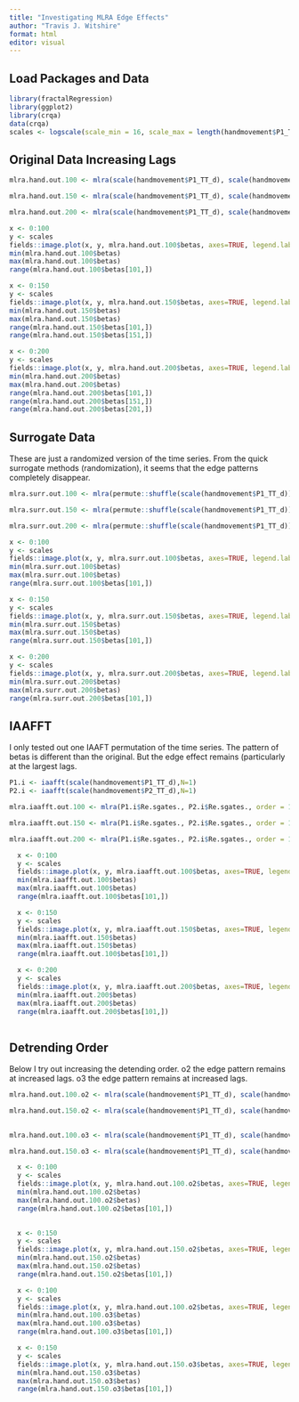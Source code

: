 ```yaml
---
title: "Investigating MLRA Edge Effects"
author: "Travis J. Witshire"
format: html
editor: visual
---
```


## Load Packages and Data

```r
library(fractalRegression)
library(ggplot2)
library(crqa)
data(crqa)
scales <- logscale(scale_min = 16, scale_max = length(handmovement$P1_TT_d)/4, scale_ratio = 1.1)
```

## Original Data Increasing Lags

```r

mlra.hand.out.100 <- mlra(scale(handmovement$P1_TT_d), scale(handmovement$P2_TT_d), order = 1, scales = scales, lags = 100, direction = 'p')

mlra.hand.out.150 <- mlra(scale(handmovement$P1_TT_d), scale(handmovement$P2_TT_d), order = 1, scales = scales, lags = 150, direction = 'p')

mlra.hand.out.200 <- mlra(scale(handmovement$P1_TT_d), scale(handmovement$P2_TT_d), order = 1, scales = scales, lags = 200, direction = 'p')


```

```r
x <- 0:100
y <- scales
fields::image.plot(x, y, mlra.hand.out.100$betas, axes=TRUE, legend.lab = "Beta Coefficient", ylab="Scale", xlab="Lag", main="Hand Movement Lag 100",zlim=c(-3,3))
min(mlra.hand.out.100$betas)
max(mlra.hand.out.100$betas)
range(mlra.hand.out.100$betas[101,])
```

```r
x <- 0:150
y <- scales
fields::image.plot(x, y, mlra.hand.out.150$betas, axes=TRUE, legend.lab = "Beta Coefficient", ylab="Scale", xlab="Lag", main="Hand Movement Lag 150",zlim=c(-3,3))
min(mlra.hand.out.150$betas)
max(mlra.hand.out.150$betas)
range(mlra.hand.out.150$betas[101,])
range(mlra.hand.out.150$betas[151,])
```

```r
x <- 0:200
y <- scales
fields::image.plot(x, y, mlra.hand.out.200$betas, axes=TRUE, legend.lab = "Beta Coefficient", ylab="Scale", xlab="Lag", main="Hand Movement Lag 200",zlim=c(-3,3))
min(mlra.hand.out.200$betas)
max(mlra.hand.out.200$betas)
range(mlra.hand.out.200$betas[101,])
range(mlra.hand.out.200$betas[151,])
range(mlra.hand.out.200$betas[201,])
```

## Surrogate Data

These are just a randomized version of the time series. From the quick surrogate methods (randomization), it seems that the edge patterns completely disappear.

```r
mlra.surr.out.100 <- mlra(permute::shuffle(scale(handmovement$P1_TT_d)), permute::shuffle(scale(handmovement$P2_TT_d)), order = 1, scales = scales, lags = 100, direction = 'p')

mlra.surr.out.150 <- mlra(permute::shuffle(scale(handmovement$P1_TT_d)), permute::shuffle(scale(handmovement$P2_TT_d)), order = 1, scales = scales, lags = 150, direction = 'p')

mlra.surr.out.200 <- mlra(permute::shuffle(scale(handmovement$P1_TT_d)), permute::shuffle(scale(handmovement$P2_TT_d)), order = 1, scales = scales, lags = 200, direction = 'p')

```

```r
x <- 0:100
y <- scales
fields::image.plot(x, y, mlra.surr.out.100$betas, axes=TRUE, legend.lab = "Beta Coefficient", ylab="Scale", xlab="Lag", main="Surr Hand Movement Lag 100",zlim=c(-3,3))
min(mlra.surr.out.100$betas)
max(mlra.surr.out.100$betas)
range(mlra.surr.out.100$betas[101,])
```

```r
x <- 0:150
y <- scales
fields::image.plot(x, y, mlra.surr.out.150$betas, axes=TRUE, legend.lab = "Beta Coefficient", ylab="Scale", xlab="Lag", main="Surr Hand Movement Lag 150",zlim=c(-3,3))
min(mlra.surr.out.150$betas)
max(mlra.surr.out.150$betas)
range(mlra.surr.out.150$betas[101,])
```

```r
x <- 0:200
y <- scales
fields::image.plot(x, y, mlra.surr.out.200$betas, axes=TRUE, legend.lab = "Beta Coefficient", ylab="Scale", xlab="Lag", main="Surr Hand Movement Lag 200",zlim=c(-3,3))
min(mlra.surr.out.200$betas)
max(mlra.surr.out.200$betas)
range(mlra.surr.out.200$betas[101,])
```

## IAAFFT

I only tested out one IAAFT permutation of the time series. The pattern of betas is different than the original. But the edge effect remains (particularly at the largest lags.

```r
P1.i <- iaafft(scale(handmovement$P1_TT_d),N=1)
P2.i <- iaafft(scale(handmovement$P2_TT_d),N=1)

mlra.iaafft.out.100 <- mlra(P1.i$Re.sgates., P2.i$Re.sgates., order = 1, scales = scales, lags = 100, direction = 'p')

mlra.iaafft.out.150 <- mlra(P1.i$Re.sgates., P2.i$Re.sgates., order = 1, scales = scales, lags = 150, direction = 'p')

mlra.iaafft.out.200 <- mlra(P1.i$Re.sgates., P2.i$Re.sgates., order = 1, scales = scales, lags = 200, direction = 'p')
```

```r
  x <- 0:100
  y <- scales
  fields::image.plot(x, y, mlra.iaafft.out.100$betas, axes=TRUE, legend.lab = "Beta Coefficient", ylab="Scale", xlab="Lag", main="iaafft Hand Movement Lag 100",zlim=c(-3,3))
  min(mlra.iaafft.out.100$betas)
  max(mlra.iaafft.out.100$betas)
  range(mlra.iaafft.out.100$betas[101,])
```

```r
  x <- 0:150
  y <- scales
  fields::image.plot(x, y, mlra.iaafft.out.150$betas, axes=TRUE, legend.lab = "Beta Coefficient", ylab="Scale", xlab="Lag", main="iaafft Hand Movement Lag 150",zlim=c(-3,3))
  min(mlra.iaafft.out.150$betas)
  max(mlra.iaafft.out.150$betas)
  range(mlra.iaafft.out.100$betas[101,])
```

```r
  x <- 0:200
  y <- scales
  fields::image.plot(x, y, mlra.iaafft.out.200$betas, axes=TRUE, legend.lab = "Beta Coefficient", ylab="Scale", xlab="Lag", main="iaafft Hand Movement Lag 200",zlim=c(-3,3))
  min(mlra.iaafft.out.200$betas)
  max(mlra.iaafft.out.200$betas)
  range(mlra.iaafft.out.200$betas[101,])
  
```

## Detrending Order

Below I try out increasing the detending order. o2 the edge pattern remains at increased lags. o3 the edge pattern remains at increased lags.

```r
mlra.hand.out.100.o2 <- mlra(scale(handmovement$P1_TT_d), scale(handmovement$P2_TT_d), order = 2, scales = scales, lags = 100, direction = 'p')

mlra.hand.out.150.o2 <- mlra(scale(handmovement$P1_TT_d), scale(handmovement$P2_TT_d), order = 2, scales = scales, lags = 150, direction = 'p')

 
mlra.hand.out.100.o3 <- mlra(scale(handmovement$P1_TT_d), scale(handmovement$P2_TT_d), order = 3, scales = scales, lags = 100, direction = 'p')

mlra.hand.out.150.o3 <- mlra(scale(handmovement$P1_TT_d), scale(handmovement$P2_TT_d), order = 2, scales = scales, lags = 150, direction = 'p')

```

```r
  x <- 0:100
  y <- scales
  fields::image.plot(x, y, mlra.hand.out.100.o2$betas, axes=TRUE, legend.lab = "Beta Coefficient", ylab="Scale", xlab="Lag", main="Hand Movement Lag 100 O2",zlim=c(-3,3))
  min(mlra.hand.out.100.o2$betas)
  max(mlra.hand.out.100.o2$betas)
  range(mlra.hand.out.100.o2$betas[101,])
  
```

```r
  x <- 0:150
  y <- scales
  fields::image.plot(x, y, mlra.hand.out.150.o2$betas, axes=TRUE, legend.lab = "Beta Coefficient", ylab="Scale", xlab="Lag", main="Hand Movement Lag 150 O2",zlim=c(-3,3))
  min(mlra.hand.out.150.o2$betas)
  max(mlra.hand.out.150.o2$betas)
  range(mlra.hand.out.150.o2$betas[101,])
```

```r
  x <- 0:100
  y <- scales
  fields::image.plot(x, y, mlra.hand.out.100.o2$betas, axes=TRUE, legend.lab = "Beta Coefficient", ylab="Scale", xlab="Lag", main="Hand Movement Lag 100 O3",zlim=c(-3,3))
  min(mlra.hand.out.100.o3$betas)
  max(mlra.hand.out.100.o3$betas)
  range(mlra.hand.out.100.o3$betas[101,])
```

```r
  x <- 0:150
  y <- scales
  fields::image.plot(x, y, mlra.hand.out.150.o3$betas, axes=TRUE, legend.lab = "Beta Coefficient", ylab="Scale", xlab="Lag", main="Hand Movement Lag 150 O3",zlim=c(-3,3))
  min(mlra.hand.out.150.o3$betas)
  max(mlra.hand.out.150.o3$betas)
  range(mlra.hand.out.150.o3$betas[101,])
```
